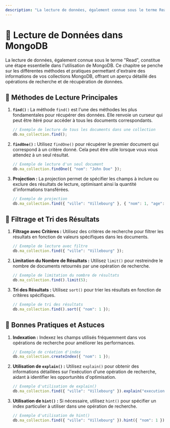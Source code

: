 ```yaml
---
description: "La lecture de données, également connue sous le terme Read, constitue une étape essentielle dans l'utilisation de MongoDB. Ce chapitre se penche sur les différentes méthodes et pratiques permettant d'extraire des informations de vos collections MongoDB, offrant un aperçu détaillé des opérations de recherche et de récupération de données."
---
```


# 📖 Lecture de Données dans MongoDB

La lecture de données, également connue sous le terme "Read", constitue une étape essentielle dans l'utilisation de MongoDB. Ce chapitre se penche sur les différentes méthodes et pratiques permettant d'extraire des informations de vos collections MongoDB, offrant un aperçu détaillé des opérations de recherche et de récupération de données.

## 🍃 Méthodes de Lecture Principales

1. **`find()` :** La méthode `find()` est l'une des méthodes les plus fondamentales pour récupérer des données. Elle renvoie un curseur qui peut être itéré pour accéder à tous les documents correspondants.

    ```javascript copy
    // Exemple de lecture de tous les documents dans une collection
    db.ma_collection.find();
    ```

2. **`findOne()` :** Utilisez `findOne()` pour récupérer le premier document qui correspond à un critère donné. Cela peut être utile lorsque vous vous attendez à un seul résultat.

    ```javascript copy
    // Exemple de lecture d'un seul document
    db.ma_collection.findOne({ "nom": "John Doe" });
    ```

3. **Projection :** La projection permet de spécifier les champs à inclure ou exclure des résultats de lecture, optimisant ainsi la quantité d'informations transférées.

    ```javascript copy
    // Exemple de projection
    db.ma_collection.find({ "ville": "Villebourg" }, { "nom": 1, "age": 1 });
    ```

## 🍃 Filtrage et Tri des Résultats

1. **Filtrage avec Critères :** Utilisez des critères de recherche pour filtrer les résultats en fonction de valeurs spécifiques dans les documents.

    ```javascript copy
    // Exemple de lecture avec filtre
    db.ma_collection.find({ "ville": "Villebourg" });
    ```

2. **Limitation du Nombre de Résultats :** Utilisez `limit()` pour restreindre le nombre de documents retournés par une opération de recherche.

    ```javascript copy
    // Exemple de limitation du nombre de résultats
    db.ma_collection.find().limit(5);
    ```

3. **Tri des Résultats :** Utilisez `sort()` pour trier les résultats en fonction de critères spécifiques.

    ```javascript copy
    // Exemple de tri des résultats
    db.ma_collection.find().sort({ "nom": 1 });
    ```

## 🧪 Bonnes Pratiques et Astuces

1. **Indexation :** Indexez les champs utilisés fréquemment dans vos opérations de recherche pour améliorer les performances.

    ```javascript copy
    // Exemple de création d'index
    db.ma_collection.createIndex({ "nom": 1 });
    ```

2. **Utilisation de `explain()` :** Utilisez `explain()` pour obtenir des informations détaillées sur l'exécution d'une opération de recherche, aidant à identifier les opportunités d'optimisation.

    ```javascript copy
    // Exemple d'utilisation de explain()
    db.ma_collection.find({ "ville": "Villebourg" }).explain("executionStats");
    ```

3. **Utilisation de `hint()` :** Si nécessaire, utilisez `hint()` pour spécifier un index particulier à utiliser dans une opération de recherche.

    ```javascript copy
    // Exemple d'utilisation de hint()
    db.ma_collection.find({ "ville": "Villebourg" }).hint({ "nom": 1 });
    ```